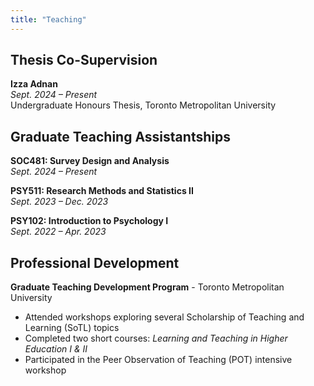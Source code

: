 ```yaml
---
title: "Teaching"
---
```


## Thesis Co-Supervision

**Izza Adnan**\
*Sept. 2024 – Present*\
Undergraduate Honours Thesis, Toronto Metropolitan University

## Graduate Teaching Assistantships

**SOC481: Survey Design and Analysis**\
*Sept. 2024 – Present*

**PSY511: Research Methods and Statistics II**\
*Sept. 2023 – Dec. 2023*

**PSY102: Introduction to Psychology I**\
*Sept. 2022 – Apr. 2023*

## Professional Development

**Graduate Teaching Development Program** - Toronto Metropolitan University

-   Attended workshops exploring several Scholarship of Teaching and Learning (SoTL) topics
-   Completed two short courses: *Learning and Teaching in Higher Education I & II*
-   Participated in the Peer Observation of Teaching (POT) intensive workshop
